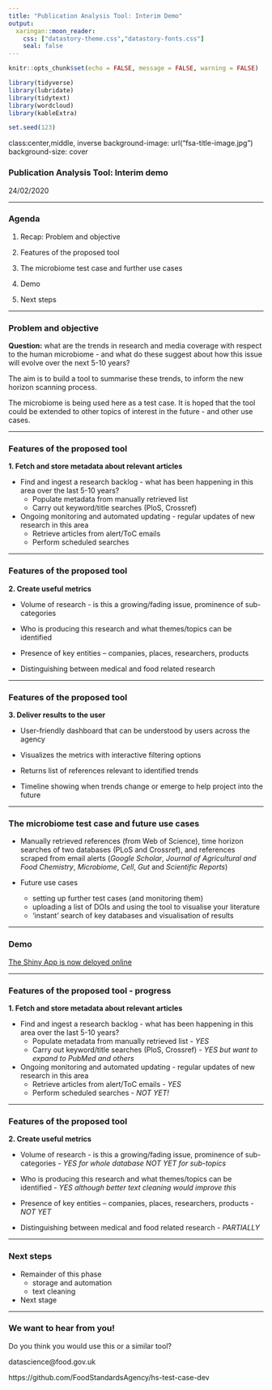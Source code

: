 ```yaml
---
title: "Publication Analysis Tool: Interim Demo"
output:
  xaringan::moon_reader:
    css: ["datastory-theme.css","datastory-fonts.css"]
    seal: false
---
```


```r
knitr::opts_chunk$set(echo = FALSE, message = FALSE, warning = FALSE)

library(tidyverse)
library(lubridate)
library(tidytext)
library(wordcloud)
library(kableExtra)

set.seed(123)
```

class:center,middle, inverse
background-image: url("fsa-title-image.jpg")
background-size: cover

### Publication Analysis Tool: Interim demo

<div class="bottomright">24/02/2020<br></div>

---

### Agenda

1. Recap: Problem and objective

2. Features of the proposed tool 

3. The microbiome test case and further use cases

4. Demo

5. Next steps

<div class="bottom-right-logo"></div>
---

### Problem and objective

**Question:** what are the trends in research and media coverage with respect to 
the human microbiome - and what do these suggest about how this issue will evolve 
over the next 5-10 years? 

The aim is to build a tool to summarise these trends, to inform the new horizon 
scanning process.

The microbiome is being used here as a test case. It is hoped that the tool 
could be extended to other topics of interest in the future - and other use cases. 


<div class="bottom-right-logo"></div>
---

### Features of the proposed tool

**1. Fetch and store metadata about relevant articles**

* Find and ingest a research backlog - what has been happening in this area over the last 5-10 years?
  + Populate metadata from manually retrieved list 
  + Carry out keyword/title searches (PloS, Crossref) 

* Ongoing monitoring and automated updating - regular updates of new research in this area
  + Retrieve articles from alert/ToC emails 
  + Perform scheduled searches 

<div class="bottom-right-logo"></div>
---

### Features of the proposed tool

**2. Create useful metrics**

* Volume of research - is this a growing/fading issue, prominence of sub-categories 

* Who is producing this research and what themes/topics can be identified 

* Presence of key entities – companies, places, researchers, products 

* Distinguishing between medical and food related research 


<div class="bottom-right-logo"></div>
---

### Features of the proposed tool

**3. Deliver results to the user**

* User-friendly dashboard that can be understood by users across the agency 

* Visualizes the metrics with interactive filtering options

* Returns list of references relevant to identified trends 

* Timeline showing when trends change or emerge to help project into the future 


<div class="bottom-right-logo"></div>
---

### The microbiome test case and future use cases

* Manually retrieved references (from Web of Science), time horizon 
searches of two databases (PLoS and Crossref), and references scraped from 
email alerts (*Google Scholar*, *Journal of Agricultural and Food Chemistry*, *Microbiome*, 
*Cell*, *Gut* and *Scientific Reports*)

* Future use cases
  + setting up further test cases (and monitoring them)
  + uploading a list of DOIs and using the tool to visualise your literature
  + 'instant' search of key databases and visualisation of results

---

### Demo

[The Shiny App is now deloyed online](https://foodstandards.shinyapps.io/hstestcase/)

<div class="bottom-right-logo"></div>
---

### Features of the proposed tool - progress

**1. Fetch and store metadata about relevant articles**

* Find and ingest a research backlog - what has been happening in this area over the last 5-10 years?
  + Populate metadata from manually retrieved list - *YES*
  + Carry out keyword/title searches (PloS, Crossref) - *YES but want to expand to PubMed and others*

* Ongoing monitoring and automated updating - regular updates of new research in this area
  + Retrieve articles from alert/ToC emails - *YES*
  + Perform scheduled searches - *NOT YET!*

<div class="bottom-right-logo"></div>
---

### Features of the proposed tool

**2. Create useful metrics**

* Volume of research - is this a growing/fading issue, prominence of sub-categories - *YES for whole database NOT YET for sub-topics*

* Who is producing this research and what themes/topics can be identified - *YES although better text cleaning would improve this*

* Presence of key entities – companies, places, researchers, products - *NOT YET*

* Distinguishing between medical and food related research - *PARTIALLY*


<div class="bottom-right-logo"></div>

---

### Next steps

* Remainder of this phase
  + storage and automation
  + text cleaning
  
* Next stage

<div class="bottom-right-logo"></div>
---

### We want to hear from you!

Do you think you would use this or a similar tool? 

datascience@food.gov.uk

https://github.com/FoodStandardsAgency/hs-test-case-dev




